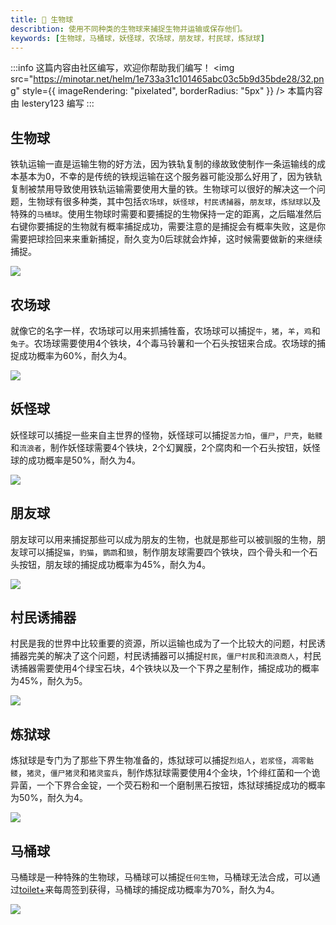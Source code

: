 ```yaml
---
title: 🐄 生物球
describtion: 使用不同种类的生物球来捕捉生物并运输或保存他们。
keywords: [生物球，马桶球，妖怪球，农场球，朋友球，村民球，炼狱球]
---
```


:::info 这篇内容由社区编写，欢迎你帮助我们编写！
<img
  src="https://minotar.net/helm/1e733a31c101465abc03c5b9d35bde28/32.png"
  style={{ imageRendering: "pixelated", borderRadius: "5px" }}
/> 本篇内容由 lestery123 编写
:::

## 生物球

铁轨运输一直是运输生物的好方法，因为铁轨复制的缘故致使制作一条运输线的成本基本为0，不幸的是传统的铁规运输在这个服务器可能没那么好用了，因为铁轨复制被禁用导致使用铁轨运输需要使用大量的铁。生物球可以很好的解决这一个问题，生物球有很多种类，其中包括`农场球`，`妖怪球`，`村民诱捕器`，`朋友球`，`炼狱球`以及特殊的`马桶球`。使用生物球时需要和要捕捉的生物保持一定的距离，之后瞄准然后右键你要捕捉的生物就有概率捕捉成功，需要注意的是捕捉会有概率失败，这是你需要把球捡回来来重新捕捉，耐久变为0后球就会炸掉，这时候需要做新的来继续捕捉。

![](/img/creature_ball/Creature_Ball.png)

## 农场球

就像它的名字一样，农场球可以用来抓捕牲畜，农场球可以捕捉`牛`，`猪`，`羊`，`鸡`和`兔子`。农场球需要使用4个铁块，4个毒马铃薯和一个石头按钮来合成。农场球的捕捉成功概率为60%，耐久为4。

![](/img/creature_ball/farm_ball.png)

## 妖怪球

妖怪球可以捕捉一些来自主世界的怪物，妖怪球可以捕捉`苦力怕`，`僵尸`，`尸壳`，`骷髅`和`流浪者`，制作妖怪球需要4个铁块，2个幻翼膜，2个腐肉和一个石头按钮，妖怪球的成功概率是50%，耐久为4。

![](/img/creature_ball/mob_ball.png)

## 朋友球

朋友球可以用来捕捉那些可以成为朋友的生物，也就是那些可以被驯服的生物，朋友球可以捕捉`猫`，`豹猫`，`鹦鹉`和`狼`，制作朋友球需要四个铁块，四个骨头和一个石头按钮，朋友球的捕捉成功概率为45%，耐久为4。

![](/img/creature_ball/friend_ball.png)

## 村民诱捕器

村民是我的世界中比较重要的资源，所以运输也成为了一个比较大的问题，村民诱捕器完美的解决了这个问题，村民诱捕器可以捕捉`村民`，`僵尸村民`和`流浪商人`，村民诱捕器需要使用4个绿宝石块，4个铁块以及一个下界之星制作，捕捉成功的概率为45%，耐久为5。

![](/img/creature_ball/villager_ball.png)

## 炼狱球

炼狱球是专门为了那些下界生物准备的，炼狱球可以捕捉`烈焰人`，`岩浆怪`，`凋零骷髅`，`猪灵`，`僵尸猪灵`和`猪灵蛮兵`，制作炼狱球需要使用4个金块，1个绯红菌和一个诡异菌，一个下界合金锭，一个荧石粉和一个磨制黑石按钮，炼狱球捕捉成功的概率为50%，耐久为4。

![](/img/ceature_ball/nether_ball.png)

## 马桶球

马桶球是一种特殊的生物球，马桶球可以捕捉`任何生物`，马桶球无法合成，可以通过[toilet+](https://toiletmc.net/help/toilet+)来每周签到获得，马桶球的捕捉成功概率为70%，耐久为4。

![](/img/creature_ball/toilet_ball.png)

